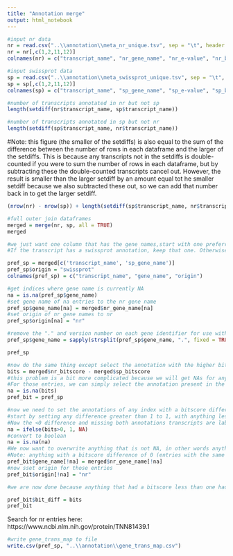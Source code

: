 ```yaml
---
title: "Annotation merge"
output: html_notebook
---
```




```r
#input nr data
nr = read.csv("..\\annotation\\meta_nr_unique.tsv", sep = "\t", header = FALSE)
nr = nr[,c(1,2,11,12)]
colnames(nr) = c("transcript_name", "nr_gene_name", "nr_e-value", "nr_bitscore")
```


```r
#input swissprot data
sp = read.csv("..\\annotation\\meta_swissprot_unique.tsv", sep = "\t", header = FALSE)
sp = sp[,c(1,2,11,12)]
colnames(sp) = c("transcript_name", "sp_gene_name", "sp_e-value", "sp_bitscore")
```




```r
#number of transcripts annotated in nr but not sp
length(setdiff(nr$transcript_name, sp$transcript_name))
```


```r
#number of transcripts annotated in sp but not nr
length(setdiff(sp$transcript_name, nr$transcript_name))
```

#Note: this figure (the smaller of the setdiffs) is also equal to the sum of the difference between the number of rows in each dataframe and the larger of the setdiffs. This is because any transcripts not in the setdiffs is double-counted if you were to sum the number of rows in each dataframe, but by subtracting these the double-counted transcripts cancel out. However, the result is smaller than the larger setdiff by an amount equal tot he smaller setdiff because we also subtracted these out, so we can add that number back in to get the larger setdiff.

```r
(nrow(nr) - nrow(sp)) + length(setdiff(sp$transcript_name, nr$transcript_name))
```



```r
#full outer join dataframes
merged = merge(nr, sp, all = TRUE)
merged
```


```r
#we just want one column that has the gene names,start with one preferring the swissprot names
#If the transcript has a swissprot annotation, keep that one. Otherwise, use the NR annotation. Have a column that indicates which reference the annotation is from

pref_sp = merged[c('transcript_name', 'sp_gene_name')]
pref_sp$origin = "swissprot"
colnames(pref_sp) = c("transcript_name", "gene_name", "origin")

#get indices where gene name is currently NA
na = is.na(pref_sp$gene_name)
#set gene name of na entries to the nr gene name
pref_sp$gene_name[na] = merged$nr_gene_name[na]
#set origin of nr gene names to nr
pref_sp$origin[na] = "nr"

#remove the "." and version number on each gene identifier for use with downstream tools
pref_sp$gene_name = sapply(strsplit(pref_sp$gene_name, ".", fixed = TRUE), function(x) x[1])

pref_sp
```


```r
#now do the same thing except select the annotation with the higher bitscore (this should be easily adaptable to use the e-value if desired instead but we use the bitscore because it corrects for database size and so can be used to compare hits in databases of different sizes)
bits = merged$nr_bitscore - merged$sp_bitscore
#this problem is a bit more complicated because we will get NAs for any transcript that did not annotate in both references
#For those entries, we can simply select the annotation present in the pref_sp dataframe since there is only one option. Start by copying the dataframe, we will overwrite some entries later
na = is.na(bits)
pref_bit = pref_sp

#now we need to set the annotations of any index with a bitscore difference >0 to the nr annotation
#start by setting any difference greater than 1 to 1, with anything less to NA.
#Now the <0 difference and missing both annotations transcripts are labeled as NA, and anything with a bitscore >0 is labeled as 1
na = ifelse(bits>0, 1, NA)
#convert to boolean
na = is.na(na)
#We now want to overwrite anything that is not NA, in other words anything with a bitscore difference >0 should be set to the nr annotation
#Note: anything with a bitscore difference of 0 (entries with the same bitscore in both databases) will have the swissprot annotation
pref_bit$gene_name[!na] = merged$nr_gene_name[!na]
#now sset origin for those entries
pref_bit$origin[!na] = "nr"

#we are now done because anything that had a bitscore less than one had a better match to the swissprot database, and so it's entry would be the same as the pref_sp dataframe we copied 

pref_bit$bit_diff = bits
pref_bit
```


Search for nr entries here:
https://www.ncbi.nlm.nih.gov/protein/TNN81439.1


```r
#write gene_trans_map to file
write.csv(pref_sp, "..\\annotation\\gene_trans_map.csv")
```

























































































